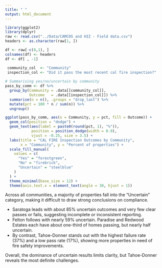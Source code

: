 ```yaml
---
title: " "
output: html_document
---
```


```r
library(ggplot2)
library(dplyr)
raw <- read.csv("../Data/CAMCOS and HIZ - Field data.csv")
headers <- as.character(raw[1, ])
```

```r
df <- raw[-c(0,1), ]
colnames(df) <- headers
df <- df[ , -1]
```

```r
 community_col  <- "Community"
 inspection_col <- "Did it pass the most recent cal fire inspection?"
 
# Summarising yes/no/uncertain by community
pass_by_comm <- df %>%
  group_by(Community = .data[[community_col]], 
           Outcome   = .data[[inspection_col]]) %>%
  summarise(n = n(), .groups = "drop_last") %>%
  mutate(pct = 100 * n / sum(n)) %>%
  ungroup()
```

```r
ggplot(pass_by_comm, aes(x = Community, y = pct, fill = Outcome)) +
  geom_col(position = "dodge") +
  geom_text(aes(label = paste0(round(pct, 1), "%")),
            position = position_dodge(width = 0.9),
            vjust = -0.25, size = 3.5) + 
  labs(title = "CAL FIRE Inspection Outcomes by Community",
       x = "Community", y = "Percent of properties") +
  scale_fill_manual(
    values = c(
      "Yes" = "forestgreen",
      "No" = "firebrick",
      "Uncertain" = "steelblue"
    )
  ) +
  theme_minimal(base_size = 12) +
  theme(axis.text.x = element_text(angle = 30, hjust = 1))
```

Across all communities, a majority of properties fall into the “Uncertain” category, making it difficult to draw strong conclusions on compliance. 

- Saratoga leads with about 85% uncertain outcomes and very few clear passes or fails, suggesting incomplete or inconsistent reporting. 
- Felton follows with nearly 59% uncertain. Paradise and Redwood Estates each have about one-third of homes passing, but nearly half uncertain. 
- By contrast, Tahoe-Donner stands out with the highest failure rate (37%) and a low pass rate (17%), showing more properties in need of fire safety improvements. 

Overall, the dominance of uncertain results limits clarity, but Tahoe-Donner reveals the most definite challenges.

